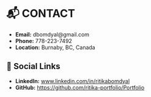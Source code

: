 # 📬 CONTACT

- **Email:** dbomdyal@gmail.com  
- **Phone:** 778-223-7492  
- **Location:** Burnaby, BC, Canada  

## 🔗 Social Links

- **LinkedIn:** [www.linkedin.com/in/ritikabomdyal](https://www.linkedin.com/in/ritikabomdyal)  
- **GitHub:** [https://github.com/ritika-portfolio/Portfolio](https://github.com/ritika-portfolio/Portfolio)  
